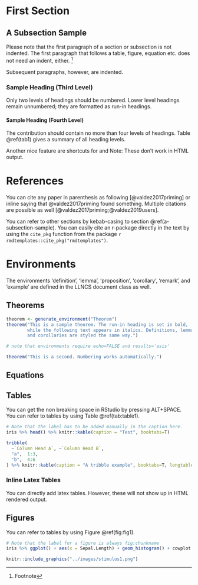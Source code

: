 # First Section
## A Subsection Sample
Please note that the first paragraph of a section or subsection is
not indented. The first paragraph that follows a table, figure,
equation etc. does not need an indent, either. [^1]

[^1]: Footnote

<!-- Comment --> 

Subsequent paragraphs, however, are indented.

### Sample Heading (Third Level) 
Only two levels of
headings should be numbered. Lower level headings remain unnumbered;
they are formatted as run-in headings.

#### Sample Heading (Fourth Level)
The contribution should contain no more than four levels of
headings. Table \@ref(tab1) gives a summary of all heading levels.

Another nice feature are shortcuts for \eg and \ie 
Note: These don't work in HTML output.

# References
You can cite any paper in parenthesis as following [@valdez2017priming] or inline saying that @valdez2017priming found something.
Multiple citations are possible as well [@valdez2017priming;@valdez2019users].

You can refer to other sections by kebab-casing to section \@ref(a-subsection-sample). You can easily cite an r-package directly in the text by using the `cite_pkg` function from the package `r rmdtemplates::cite_pkg("rmdtemplates")`.  


# Environments

The environments 'definition', 'lemma', 'proposition', 'corollary', 'remark', and 'example' are defined in the LLNCS document class as well.


## Theorems
```r
theorem <- generate_environment("Theorem")
theorem("This is a sample theorem. The run-in heading is set in bold, 
        while the following text appears in italics. Definitions, lemmas, propositions, 
        and corollaries are styled the same way.")
```


```r
# note that environments require echo=FALSE and results='asis'

theorem("This is a second. Numbering works automatically.")
```



## Equations
\begin{equation}
x + y = z
\end{equation}



## Tables
You can get the non breaking space in RStudio by pressing ALT+SPACE.
You can refer to tables by using Table \@ref(tab:table1).

```r
# Note that the label has to be added manually in the caption here.
iris %>% head() %>% knitr::kable(caption = "Test", booktabs=T)
```


```r
tribble(
  ~`Column Head A`, ~`Column Head B`,
  "a",  1:3,
  "b",  4:6
) %>% knitr::kable(caption = "A tribble example", booktabs=T, longtable=T)
```


### Inline Latex Tables
You can directly add latex tables. However, these will not show up in HTML rendered output.

\begin{table}
\caption{Table captions should be placed above the
tables.}\label{tab1}
\begin{tabular}{|l|l|l|}
\hline
Heading level &  Example & Font size and style\\
\hline
Title (centered) &  {\Large\bfseries Lecture Notes} & 14 point, bold\\
1st-level heading &  {\large\bfseries 1 Introduction} & 12 point, bold\\
2nd-level heading & {\bfseries 2.1 Printing Area} & 10 point, bold\\
3rd-level heading & {\bfseries Run-in Heading in Bold.} Text follows & 10 point, bold\\
4th-level heading & {\itshape Lowest Level Heading.} Text follows & 10 point, italic\\
\hline
\end{tabular}
\end{table}


## Figures

You can refer to tables by using Figure \@ref(fig:fig1).

```r
# Note that the label for a figure is always fig:chunkname
iris %>% ggplot() + aes(x = Sepal.Length) + geom_histogram() + cowplot::theme_minimal_hgrid()

```


```r

knitr::include_graphics("../images/stimulus1.png")
```